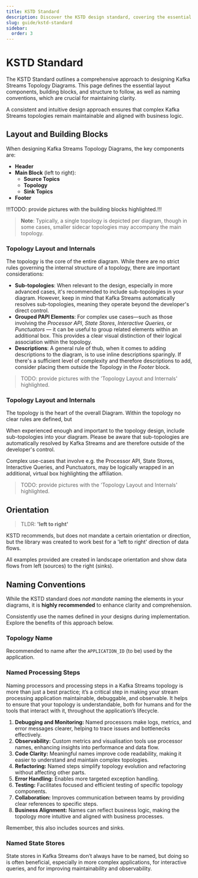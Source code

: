 ```yaml
---
title: KSTD Standard
description: Discover the KSTD design standard, covering the essential elements of Kafka Streams Topology Diagrams, from source-to-sink flow orientation to processor and state store naming.
slug: guide/kstd-standard
sidebar:
  order: 3
---
```


# KSTD Standard

The KSTD Standard outlines a comprehensive approach to designing Kafka Streams Topology Diagrams. This page defines the
essential layout components, building blocks, and structure to follow, as well as naming conventions, which are crucial
for maintaining clarity.

A consistent and intuitive design approach ensures that complex Kafka Streams topologies remain maintainable and
aligned with business logic.

## Layout and Building Blocks

When designing Kafka Streams Topology Diagrams, the key components are:

- **Header**
- **Main Block** (left to right):
  - **Source Topics**
  - **Topology**
  - **Sink Topics**
- **Footer**

!!!TODO: provide pictures with the building blocks highlighted.!!!

> **Note**: Typically, a single topology is depicted per diagram, though in some cases, smaller sidecar topologies may accompany the main topology.


### Topology Layout and Internals

The topology is the core of the entire diagram. While there are no strict rules governing the internal structure of a topology, there are important considerations:

- **Sub-topologies**: When relevant to the design, especially in more advanced cases, it's recommended to include sub-topologies in your diagram. However, keep in mind that Kafka Streams automatically resolves sub-topologies, meaning they operate beyond the developer's direct control.
- **Grouped PAPI Elements**: For complex use cases—such as those involving the *Processor API*, *State Stores*, *Interactive Queries*, or *Punctuators* — it can be useful to group related elements within an additional box. This provides a clear visual distinction of their logical association within the topology.
- **Descriptions**: A general rule of thub, when it comes to adding descriptions to the diagram, is to use inline descriptions sparingly. If there's a sufficient level of complexity and therefore descriptions to add, consider placing them outside the Topology in the *Footer* block.

> TODO: provide pictures with the 'Topology Layout and Internals' highlighted.



### Topology Layout and Internals

The topology is the heart of the overall Diagram.
Within the topology no clear rules are defined, but

When experienced enough and important to the topology design, include sub-topologies into your diagram.
Please be aware that sub-topologies are automatically resolved by Kafka Streams and are therefore outside of the developer's control.

Complex use-cases that involve e.g. the Processor API, State Stores, Interactive Queries, and Punctuators, may be logically wrapped in an additional, virtual box highlighting the affiliation.

> TODO: provide pictures with the 'Topology Layout and Internals' highlighted.

## Orientation
> TLDR: **'left to right'**

KSTD recommends, but does not mandate a certain orientation or direction, but the library was created to work best for a 'left to right'
direction of data flows.

All examples provided are created in landscape orientation and show data flows from left (sources) to the right (sinks).

## Naming Conventions

While the KSTD standard does *not mandate* naming the elements in your diagrams, it is **highly recommended** to enhance clarity and comprehension.

Consistently use the names defined in your designs during implementation. Explore the benefits of this approach below.

### Topology Name
Recommended to name after the `APPLICATION_ID` (to be) used by the application.

### Named Processing Steps

Naming processors and processing steps in a Kafka Streams topology is more than just a best practice; it’s a critical step in making your stream processing application maintainable, debuggable, and observable. It helps to ensure that your topology is understandable, both for humans and for the tools that interact with it, throughout the application’s lifecycle.

1. **Debugging and Monitoring:** Named processors make logs, metrics, and error messages clearer, helping to trace issues and bottlenecks effectively.
1. **Observability:** Custom metrics and visualisation tools use processor names, enhancing insights into performance and data flow.
1. **Code Clarity:** Meaningful names improve code readability, making it easier to understand and maintain complex topologies.
1. **Refactoring:** Named steps simplify topology evolution and refactoring without affecting other parts.
1. **Error Handling:** Enables more targeted exception handling.
1. **Testing:** Facilitates focused and efficient testing of specific topology components.
1. **Collaboration:** Improves communication between teams by providing clear references to specific steps.
1. **Business Alignment:** Names can reflect business logic, making the topology more intuitive and aligned with business processes.

Remember, this also includes sources and sinks.

### Named State Stores
State stores in Kafka Streams don’t always have to be named, but doing so is often beneficial, especially in more
complex applications, for interactive queries, and for improving maintainability and observability.
